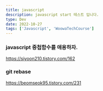 ```yaml
---
title: javascript
description: javascript start 테스트 입니다.
type: Dev
date: 2022-10-27
tags: ['Javascript', 'WoowaTechCourse']
---
```


### javascript 중첩함수를 애용하자.

https://siyoon210.tistory.com/162

### git rebase

https://beomseok95.tistory.com/231
